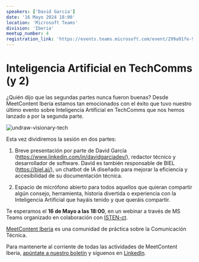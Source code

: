 ```yaml
---
speakers: ['David García']
date: '16 Mayo 2024 18:00'
location: 'Microsoft Teams'
division: 'Iberia'
meetup_number: 4
registration_link: 'https://events.teams.microsoft.com/event/299a91fe-9214-4ed2-8c4e-e5ca902667d9@5fd564c1-397f-4cf3-a8b0-6b26f58f3539'
---
```


# Inteligencia Artificial en TechComms (y 2)

¿Quién dijo que las segundas partes nunca fueron buenas? Desde MeetContent Iberia estamos tan emocionados con el éxito que tuvo nuestro último evento sobre Inteligencia Artificial en TechComms que nos hemos lanzado a por la segunda parte. 

![undraw-visionary-tech](https://meetcontent.github.io/img/undraw_Visionary_technology.png)

Esta vez dividiremos la sesión en dos partes:

1. Breve presentación por parte de David García (https://www.linkedin.com/in/davidgarciadev/), redactor técnico y desarrollador de software. David es también responsable de ⁠BIEL (https://biel.ai/), un chatbot de IA diseñado para mejorar la eficiencia y accesibilidad de su documentación técnica.

2. Espacio de micrófono abierto para todos aquellos que quieran compartir algún consejo,  herramienta, historia divertida o experiencia con la Inteligencia Artificial que hayáis tenido y que queráis compartir.

Te esperamos el **16 de Mayo a las 18:00**, en un webinar a través de MS Teams organizado en colaboración con [ISTEN-ct](https://isten-ct.com/).

[MeetContent Iberia](https://meetcontent.github.io/blog/iberia-hola-mundo) es una comunidad de práctica sobre la Comunicación Técnica.

Para mantenerte al corriente de todas las actividades de MeetContent Iberia, [apúntate a nuestro boletín](https://meetcontent.github.io/iberia#newsletter-title) y síguenos en [LinkedIn](https://www.linkedin.com/company/100016156/).
